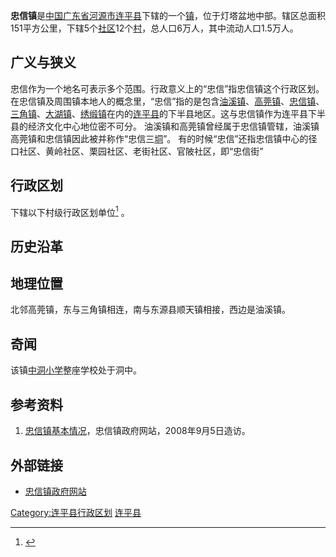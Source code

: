 {{中国乡级行政区|44/16/23/110/000}}
'''忠信镇'''是[[中华人民共和国|中国]][[广东省|广东省]][[河源市|河源市]][[连平县|连平县]]下辖的一个[[镇|镇]]，位于灯塔盆地中部。辖区总面积151平方公里，下辖5个[[社区|社区]]12个[[村|村]]，总人口6万人，其中流动人口1.5万人。
== 广义与狭义 ==
忠信作为一个地名可表示多个范围。行政意义上的“忠信”指忠信镇这个行政区划。
在忠信镇及周围镇本地人的概念里，“忠信”指的是包含[[油溪镇|油溪镇]]、[[高莞镇|高莞镇]]、[[忠信镇|忠信镇]]、[[三角镇_(连平县)|三角镇]]、[[大湖镇|大湖镇]]、[[绣缎镇|绣缎镇]]在内的[[连平县|连平县]]的下半县地区。这与忠信镇作为连平县下半县的经济文化中心地位密不可分。
油溪镇和高莞镇曾经属于忠信镇管辖，油溪镇高莞镇和忠信镇因此被并称作“忠信三[[垌|垌]]”。
有的时候“忠信”还指忠信镇中心的径口社区、黄岭社区、栗园社区、老街社区、官陂社区，即“忠信街”

== 行政区划 ==
{{PAGENAMEBASE}}下辖以下村级行政区划单位<ref>{{PRC admin/ref sgc|44/16/23/110/000}}</ref>
{{PRC admin/children|44/16/23/110/000}}。
== 历史沿革 ==

== 地理位置 ==
北邻高莞镇，东与三角镇相连，南与东源县顺天镇相接，西边是油溪镇。
== 奇闻 ==
该镇[[中洞小学|中洞小学]]整座学校处于洞中。

==参考资料==
#[https://web.archive.org/web/20160305014304/http://lianping.gdsq.cn/buildsite/townroot/zhongxin/local/ResLocalintro_Content.jsp?infoid=0000000013 忠信镇基本情况]，忠信镇政府网站，2008年9月5日造访。
{{reflist}}

==外部链接==
*[https://web.archive.org/web/20081014160006/http://lianping.gdsq.cn/buildsite/townroot/zhongxin/index.jsp 忠信镇政府网站]

{{GD-stub}}
{{PRC admin/navcat|44/16/23/110/000}}

[[Category:连平县行政区划|Category:连平县行政区划]]
[[Category:河源建制镇|连平县]]